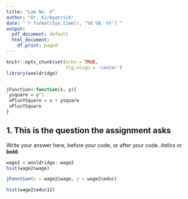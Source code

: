 ```yaml
---
title: "Lab No. X"
author: "Dr. Kirkpatrick"
date: "`r format(Sys.time(), '%d %B, %Y')`"
output:
  pdf_document: default
  html_document:
    df_print: paged
---
```


```r
knitr::opts_chunk$set(echo = TRUE,
                      fig.align = 'center')
library(wooldridge)


jFunction<-function(x, y){
 ysquare = y^2 
 xPlusYSquare = x + ysquare
 xPlusYSquare
}


```


## 1. This is the question the assignment asks

Write your answer here, before your code, or after your code. *italics* or **bold**.


```r

wage2 = wooldridge::wage2
hist(wage2$wage)

jFunction(x = wage2$wage, y = wage2$educ)

```

```r
hist(wage2$educ12)
```

